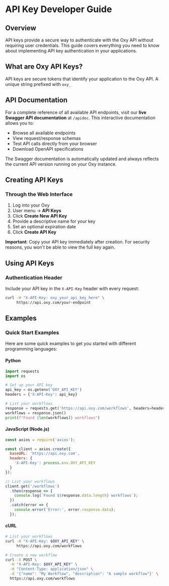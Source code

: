# API Key Developer Guide

## Overview

API keys provide a secure way to authenticate with the Oxy API without requiring user credentials. This guide covers everything you need to know about implementing API key authentication in your applications.

## What are Oxy API Keys?

API keys are secure tokens that identify your application to the Oxy API. A unique string prefixed with `oxy_`

## API Documentation

For a complete reference of all available API endpoints, visit our **live Swagger API documentation** at `/apidoc`. This interactive documentation allows you to:

- Browse all available endpoints
- View request/response schemas
- Test API calls directly from your browser
- Download OpenAPI specifications

<Tip>
The Swagger documentation is automatically updated and always reflects the current API version running on your Oxy instance.
</Tip>

## Creating API Keys

### Through the Web Interface

1. Log into your Oxy
2. User menu -> **API Keys**
3. Click **Create New API Key**
4. Provide a descriptive name for your key
5. Set an optional expiration date
6. Click **Create API Key**

**Important**: Copy your API key immediately after creation. For security reasons, you won't be able to view the full key again.

## Using API Keys

### Authentication Header

Include your API key in the `X-API-Key` header with every request:

```bash
curl -H "X-API-Key: oxy_your_api_key_here" \
     https://api.oxy.com/your-endpoint
```

## Examples

### Quick Start Examples

Here are some quick examples to get you started with different programming languages:

#### Python
```python
import requests
import os

# Set up your API key
api_key = os.getenv('OXY_API_KEY')
headers = {'X-API-Key': api_key}

# List your workflows
response = requests.get('https://api.oxy.com/workflows', headers=headers)
workflows = response.json()
print(f"Found {len(workflows)} workflows")
```

#### JavaScript (Node.js)
```javascript
const axios = require('axios');

const client = axios.create({
  baseURL: 'https://api.oxy.com',
  headers: {
    'X-API-Key': process.env.OXY_API_KEY
  }
});

// List your workflows
client.get('/workflows')
  .then(response => {
    console.log(`Found ${response.data.length} workflows`);
  })
  .catch(error => {
    console.error('Error:', error.response.data);
  });
```

#### cURL
```bash
# List your workflows
curl -H "X-API-Key: $OXY_API_KEY" \
     https://api.oxy.com/workflows

# Create a new workflow
curl -X POST \
  -H "X-API-Key: $OXY_API_KEY" \
  -H "Content-Type: application/json" \
  -d '{"name": "My Workflow", "description": "A sample workflow"}' \
  https://api.oxy.com/workflows
```